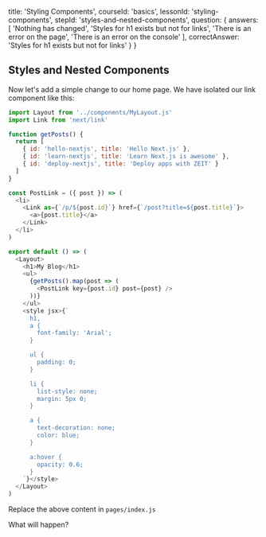 
  title: 'Styling Components',
  courseId: 'basics',
  lessonId: 'styling-components',
  stepId: 'styles-and-nested-components',
  question: {
    answers: [
      'Nothing has changed',
      'Styles for h1 exists but not for links',
      'There is an error on the page',
      'There is an error on the console'
    ],
    correctAnswer: 'Styles for h1 exists but not for links'
  }
}

## Styles and Nested Components

Now let's add a simple change to our home page. We have isolated our link component like this:

```js
import Layout from '../components/MyLayout.js'
import Link from 'next/link'

function getPosts() {
  return [
    { id: 'hello-nextjs', title: 'Hello Next.js' },
    { id: 'learn-nextjs', title: 'Learn Next.js is awesome' },
    { id: 'deploy-nextjs', title: 'Deploy apps with ZEIT' }
  ]
}

const PostLink = ({ post }) => (
  <li>
    <Link as={`/p/${post.id}`} href={`/post?title=${post.title}`}>
      <a>{post.title}</a>
    </Link>
  </li>
)

export default () => (
  <Layout>
    <h1>My Blog</h1>
    <ul>
      {getPosts().map(post => (
        <PostLink key={post.id} post={post} />
      ))}
    </ul>
    <style jsx>{`
      h1,
      a {
        font-family: 'Arial';
      }

      ul {
        padding: 0;
      }

      li {
        list-style: none;
        margin: 5px 0;
      }

      a {
        text-decoration: none;
        color: blue;
      }

      a:hover {
        opacity: 0.6;
      }
    `}</style>
  </Layout>
)
```

Replace the above content in `pages/index.js`

What will happen?

